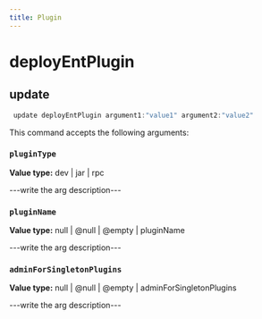 ```yaml
---
title: Plugin
---
```


# deployEntPlugin

## update

```js filename="Terminal" copy
 update deployEntPlugin argument1:"value1" argument2:"value2"
```

This command accepts the following arguments:

### `pluginType`
**Value type:** dev | jar | rpc

---write the arg description---

### `pluginName`
**Value type:** null | @null | @empty | pluginName

---write the arg description---

### `adminForSingletonPlugins`
**Value type:** null | @null | @empty | adminForSingletonPlugins

---write the arg description---



